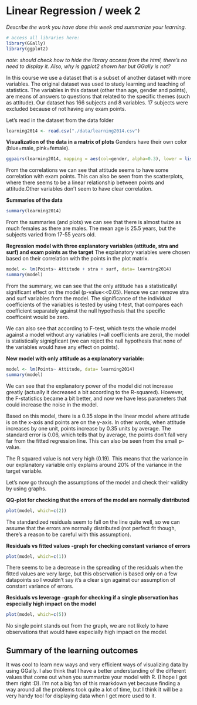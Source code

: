 # Linear Regression / week 2

*Describe the work you have done this week and summarize your learning.*

```r
# access all libraries here:
library(GGally)
library(ggplot2)
```
*note: should check how to hide the library access from the html, there's no need to display it. Also, why is ggplot2 shown her but GGally is not?*

In this course we use a dataset that is a subset of another dataset with more variables. The original dataset was used to study learning and teaching of statistics. The variables in this dataset (other than age, gender and points), are means of answers to questions that related to the specific themes (such as attitude).
Our dataset has 166 subjects and 8 variables. 17 subjects were excluded because of not having any exam points. 

Let's read in the dataset from the data folder
```r
learning2014 <- read.csv("./data/learning2014.csv")
```

**Visualization of the data in a matrix of plots**
Genders have their own color (blue=male, pink=female). 

```r
ggpairs(learning2014, mapping = aes(col=gender, alpha=0.3), lower = list(combo = wrap("facethist", bins = 20)), progress=FALSE)

```

From the correlations we can see that attitude seems to have some correlation with exam points. This can also be seen from the scatterplots, where there seems to be a linear relationship between points and attitude.Other variables don't seem to have clear correlation. 

**Summaries of the data**
 
```r
summary(learning2014)
```

From the summaries (and plots) we can see that there is almost twize as much females as there are males. 
The mean age is 25.5 years, but the subjects varied from 17-55 years old.


**Regression model with three explanatory variables (attitude, stra and surf) and exam points as the target**
The explanatory variables were chosen based on their correlation with the points in the plot matrix.

```r
model <- lm(Points~ Attitude + stra + surf, data= learning2014)
summary(model)
```

From the summary, we can see that the only attitude has a statisticallyl significant effect on the model (p-value<<0.05). Hence we can remove stra and surf variables from the model. The significance of the individual coefficients of the variables is tested by using t-test, that compares each coefficient separately against the null hypothesis that the specific coefficeint would be zero. 

We can also see that according to F-test, which tests the whole model against a model without any variables (=all coefficients are zero), the model is statistically signigficant (we can reject the null hypothesis that none of the variables would have any effect on points).

**New model with only attitude as a explanatory variable:**

```r
model <- lm(Points~ Attitude, data= learning2014)
summary(model)
```
We can see that the explanatory power of the model did not increase greatly (actually it decreased a bit according to the R-squared). However, the F-statistics became a bit better, and now we have less parameters that could increase the noise in the model.

Based on this model, there is a 0.35 slope in the linear model where attitude is on the x-axis and points are on the y-axis. In other words, when attitude increases by one unit, points increase by 0.35 units by average. The standard error is 0.06, which tells that by average, the points don't fall very far from the fitted regression line. This can also be seen from the small p-value.

The R squared value is not very high (0.19). This means that the variance in our explanatory variable only explains around 20% of the variance in the target variable. 

Let's now go through the assumptions of the model and check their validity by using graphs.

**QQ-plot for checking that the errors of the model are normally distributed**
```r
plot(model, which=c(2))
```

The standardized residuals seem to fall on the line quite well, so we can assume that the errors are normally distributed (not perfect fit though, there's a reason to be careful with this assumption).

**Residuals vs fitted values -graph for checking constant variance of errors**
```r
plot(model, which=c(1))
```
There seems to be a decrease in the spreading of the residuals when the fitted values are very large, but this observation is based only on a few datapoints so I wouldn't say it's a clear sign against our assumption of constant variance of errors.

**Residuals vs leverage -graph for checking if a single pbservation has especially high impact on the model**

```r
plot(model, which=c(5))
```

No single point stands out from the graph, we are not likely to have observations that would have especially high impact on the model.

## **Summary of the learning outcomes**

It was cool to learn new ways and very efficient ways of visualizing data by using GGally. 
I also think that I have a better understanding of the different values that come out when you summarize your model with R. (I hope I got them right :D).
I'm not a big fan of this rmarkdown yet because finding a way around all the problems took quite a lot of time, but I think it will be a very handy tool for displaying data when I get more used to it. 

